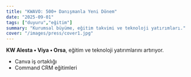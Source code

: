 ```yaml
---
title: "KWAVO: 500+ Danışmanla Yeni Dönem"
date: "2025-09-01"
tags: ["duyuru","eğitim"]
summary: "Kurumsal büyüme, eğitim takvimi ve teknoloji yatırımları."
cover: "/images/press/cover1.jpg"
---
```


**KW Alesta • Viya • Orsa**, eğitim ve teknoloji yatırımlarını artırıyor.

- Canva iş ortaklığı
- Command CRM eğitimleri